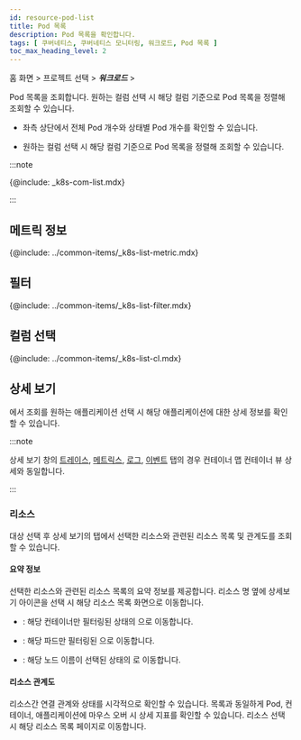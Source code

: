 ```yaml
---
id: resource-pod-list
title: Pod 목록
description: Pod 목록을 확인합니다.
tags: [ 쿠버네티스, 쿠버네티스 모니터링, 워크로드, Pod 목록 ]
toc_max_heading_level: 2
---
```


<!-- 
>
다국어 이미지 필요
-->

홈 화면 > 프로젝트 선택 > ***워크로드*** > <Cmdname sid="podList" className="uitext" />

Pod 목록을 조회합니다. 원하는 컬럼 선택 시 해당 컬럼 기준으로 Pod 목록을 정렬해 조회할 수 있습니다. 

<ImgLang img='k8s-pod-list.png' desc='Pod 목록' />

* 좌측 상단에서 전체 Pod 개수와 상태별 Pod 개수를 확인할 수 있습니다. 

* 원하는 컬럼 선택 시 해당 컬럼 기준으로 Pod 목록을 정렬해 조회할 수 있습니다.

:::note 

{@include: _k8s-com-list.mdx} 

:::

## 메트릭 정보

{@include: ../common-items/_k8s-list-metric.mdx} 

## 필터

{@include: ../common-items/_k8s-list-filter.mdx}

## 컬럼 선택 

{@include: ../common-items/_k8s-list-cl.mdx}

## 상세 보기 

<Cmdname sid="containerizedAppList" className="uitext" />에서 조회를 원하는 애플리케이션 선택 시 해당 애플리케이션에 대한 상세 정보를 확인할 수 있습니다.

:::note 

상세 보기 창의 [트레이스](container-map-trace), [메트릭스](container-map-metrics), [로그](container-map-log), [이벤트](container-map-event) 탭의 경우 컨테이너 맵 컨테이너 뷰 상세와 동일합니다.

:::

### 리소스 

대상 선택 후 상세 보기의 <Cmdname sid="resource" className="uitext" /> 탭에서 선택한 리소스와 관련된 리소스 목록 및 관계도를 조회할 수 있습니다. 

<ImgLang img='k8s-pod-list-detail.png' desc='Pod 목록 상세 ' />

#### 요약 정보

선택한 리소스와 관련된 리소스 목록의 요약 정보를 제공합니다. 리소스 명 옆에 상세보기 아이콘을 선택 시 해당 리소스 목록 화면으로 이동합니다. 

* <Cmdname sid="container" className="uitext" />: 해당 컨테이너만 필터링된 상태의 <Cmdname sid="container_list" className="uitext" />으로 이동합니다. 

* <Cmdname sid="podName" className="uitext" />: 해당 파드만 필터링된 <Cmdname sid="podList" className="uitext" />으로 이동합니다. 

* <Cmdname sid="node" className="uitext" />: 해당 노드 이름이 선택된 상태의 <Cmdname sid="node_detail" className="uitext" />로 이동합니다. 

#### 리소스 관계도 

리소스간 연결 관계와 상태를 시각적으로 확인할 수 있습니다. 목록과 동일하게 Pod, 컨테이너, 애플리케이션에 마우스 오버 시 상세 지표를 확인할 수 있습니다. 리소스 선택 시 해당 리소스 목록 페이지로 이동합니다.